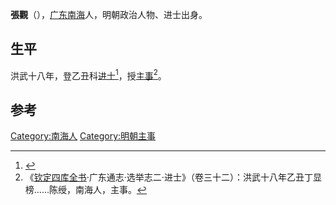 {{Otheruses|other=名为张观的其他人物|张观}}

'''張觀'''（{{bd|?||?||}}），[[广东|广东]][[南海|南海]]人，明朝政治人物、进士出身。

== 生平 ==
洪武十八年，登乙丑科[[进士|进士]]<ref>{{cite journal|author1=邱进春|title=洪武十八年榜进士考实——几种科举史料的对比研究|journal=文献季刊|date=2008|pages=47-58}}</ref>，授[[主事|主事]]<ref>《[[钦定四库全书|钦定四库全书]]·广东通志·选举志二·进士》（卷三十二）：洪武十八年乙丑丁显榜……陈绶，南海人，主事。</ref>。

==参考==
{{reflist}}

{{洪武十八年乙丑科殿試金榜}}

{{Authority control}}

{{DEFAULTSORT:}}
[[Category:南海人|Category:南海人]]
[[Category:明朝主事|Category:明朝主事]]


{{明朝人物小作品}}